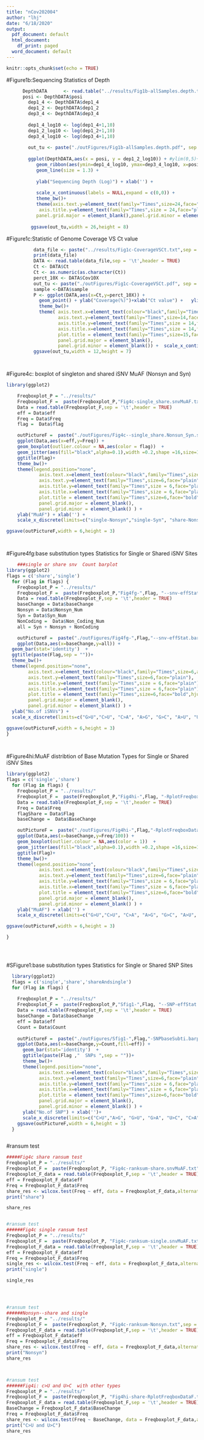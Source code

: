 ```yaml
---
title: "nCov202004"
author: "lhj"
date: "6/18/2020"
output:
  pdf_document: default
  html_document:
    df_print: paged
  word_document: default
---
```


```r
knitr::opts_chunk$set(echo = TRUE)
```


#Figure1b:Sequencing Statistics of Depth
```r
      DepthDATA      <- read.table("../results/Fig1b-allSamples.depth.txt", header=TRUE)
      posi <- DepthDATA$posi
        dep1_4 <- DepthDATA$dep1_4
        dep1_2 <- DepthDATA$dep1_2
        dep3_4 <- DepthDATA$dep3_4
        
        dep1_4_log10 <- log(dep1_4+1,10)
        dep1_2_log10 <- log(dep1_2+1,10)
        dep3_4_log10 <- log(dep3_4+1,10)
  
        out_tu <- paste("./outFigures/Fig1b-allSamples.depth.pdf", sep = "") 
  
        ggplot(DepthDATA,aes(x = posi, y = dep1_2_log10)) + #ylim(0,5)+
           geom_ribbon(aes(ymin=dep1_4_log10, ymax=dep3_4_log10, x=posi), fill = "grey", alpha = 0.8) + 
           geom_line(size = 1.3) +
      
           ylab("Sequencing Depth (Log)") + xlab('') + 
           
           scale_x_continuous(labels = NULL,expand = c(0,0)) +
           theme_bw()+ 
           theme(axis.text.y=element_text(family="Times",size=24,face="plain"), 
            axis.title.y=element_text(family="Times",size = 24,face="plain"), 
           panel.grid.major = element_blank(),panel.grid.minor = element_blank(),panel.background = 		element_blank(),panel.border = element_blank()) +  
           
         ggsave(out_tu,width = 26,height = 8)

```



#Figure1c:Statistic of Genome Coverage VS Ct value 
```r
          data_file <- paste("../results/Fig1c-CoverageVSCt.txt",sep = "")
          print(data_file)
          DATA <- read.table(data_file,sep = '\t',header = TRUE)
          Ct <- DATA$Ct
          Ct <- as.numeric(as.character(Ct))
          perct_10X <- DATA$Cov10X
          out_tu <- paste("./outFigures/Fig1c-CoverageVSCt.pdf", sep = "") 
          sample <-DATA$sample
          P <- ggplot(DATA,aes(x=Ct,y=perct_10X)) +
            geom_point() + ylab("Coverage(%)")+xlab("Ct value") +   ylim(0,100) +    
            theme_bw()+  
            theme( axis.text.x=element_text(colour="black",family="Times",size=14,angle = 90, hjust = 1), 
                   axis.text.y=element_text(family="Times",size=14,face="plain"), 
                   axis.title.y=element_text(family="Times",size = 14,face="plain"), 
                   axis.title.x=element_text(family="Times",size = 14,face="plain"), 
                   plot.title = element_text(family="Times",size=15,face="bold",hjust = 0.5), 
                   panel.grid.major = element_blank(), 
                   panel.grid.minor = element_blank()) +  scale_x_continuous(limits = c(20,40)) + 
          ggsave(out_tu,width = 12,height = 7)




```






#Figure4c: boxplot of singleton and shared iSNV MuAF (Nonsyn and Syn)  
```r
library(ggplot2)

	Freqboxplot_P = "../results/"
	Freqboxplot_F =  paste(Freqboxplot_P,"Fig4c-single_share.snvMuAF.txt",sep = "")
	Data = read.table(Freqboxplot_F,sep = '\t',header = TRUE)
	eff = Data$eff	
	Freq = Data$Freq
	flag =  Data$flag

	outPictureF =  paste("./outFigures/Fig4c--single_share.Nonsun_Syn.snvMuAF.boxplot.pdf",sep = "")
	ggplot(Data,aes(x=eff,y=Freq)) +   
  	geom_boxplot(outlier.colour = NA,aes(color = flag))  + 
  	geom_jitter(aes(fill="black",alpha=0.1),width =0.2,shape =16,size=1.2)+  
  	ggtitle(Flag)+ 
  	theme_bw()+ 
  	theme(legend.position="none",
        	axis.text.x=element_text(colour="black",family="Times",size=6,angle = 0, hjust = 1),
        	axis.text.y=element_text(family="Times",size=6,face="plain"), 
       		axis.title.y=element_text(family="Times",size = 6,face="plain"), 
        	axis.title.x=element_text(family="Times",size = 6,face="plain"), 
        	plot.title = element_text(family="Times",size=6,face="bold",hjust = 0.5), 
        	panel.grid.major = element_blank(), 
        	panel.grid.minor = element_blank() ) +
  	ylab("MuAF") + xlab('') + 
  	scale_x_discrete(limits=c("single-Nonsyn","single-Syn", "share-Nonsyn", "share-Syn"))   

ggsave(outPictureF,width = 6,height = 3)  




```


#Figure4fg:base substitution types Statistics for Single or Shared iSNV Sites
```r
    ###single or share snv  Count barplot 
library(ggplot2)
flags = c('share','single')
  for (Flag in flags) {
	Freqboxplot_P = "../results/"
	Freqboxplot_F =  paste(Freqboxplot_P,"Fig4fg-",Flag, "--snv-effStat.txt",sep = "")
	Data = read.table(Freqboxplot_F,sep = '\t',header = TRUE)
	baseChange = Data$baseChange	
	Nonsyn = Data$Nonsyn_Num
	Syn = Data$Syn_Num
	NonCoding =  Data$Non_Coding_Num
	all = Syn + Nonsyn + NonCoding

	outPictureF =  paste("./outFigures/Fig4fg-",Flag,"--snv-effStat.barplot.pdf",sep = "")
	ggplot(Data,aes(x=baseChange,y=all)) +   
  geom_bar(stat='identity')  + 
  ggtitle(paste(Flag,sep = ""))+ 
  theme_bw()+ 
  theme(legend.position="none",
        axis.text.x=element_text(colour="black",family="Times",size=6,angle = 0, hjust = 1),
        axis.text.y=element_text(family="Times",size=6,face="plain"), 
        axis.title.y=element_text(family="Times",size = 6,face="plain"), 
        axis.title.x=element_text(family="Times",size = 6,face="plain"), 
        plot.title = element_text(family="Times",size=6,face="bold",hjust = 0.5), 
        panel.grid.major = element_blank(), 
        panel.grid.minor = element_blank() ) +
  ylab("No.of iSNVs") + 
  scale_x_discrete(limits=c("G>U","C>U", "C>A", "A>G", "G>C", "A>U", "U>G", "U>C", "G>A", "U>A", "A>C", "C>G"))   

ggsave(outPictureF,width = 6,height = 3)  
}
    



```



#Figure4hi:MuAF distribtion of Base Mutation Types for Single or Shared iSNV Sites
```r
library(ggplot2)
flags = c('single','share')
  for (Flag in flags) {
	Freqboxplot_P = "../results/"
	Freqboxplot_F =  paste(Freqboxplot_P,"Fig4hi-",Flag, "-RplotFreqboxDataF.txt",sep = "")
	Data = read.table(Freqboxplot_F,sep = '\t',header = TRUE)
	Freq = Data$Freq
	flagShare = Data$Flag
	baseChange =  Data$BaseChange

	outPictureF =  paste("./outFigures/Fig4hi-",Flag,"-RplotFreqboxDataF.boxplot.pdf",sep = "")
	ggplot(Data,aes(x=baseChange,y=Freq/100)) +   
  	geom_boxplot(outlier.colour = NA,aes(color = 1))  + 
  	geom_jitter(aes(fill="black",alpha=0.1),width =0.2,shape =16,size=1.2)+  
  	ggtitle(Flag)+ 
  	theme_bw()+ 
  	theme(legend.position="none",
        	axis.text.x=element_text(colour="black",family="Times",size=6,angle = 0, hjust = 1),
        	axis.text.y=element_text(family="Times",size=6,face="plain"), 
       		axis.title.y=element_text(family="Times",size = 6,face="plain"), 
        	axis.title.x=element_text(family="Times",size = 6,face="plain"), 
        	plot.title = element_text(family="Times",size=6,face="bold",hjust = 0.5), 
        	panel.grid.major = element_blank(), 
        	panel.grid.minor = element_blank() ) +
  	ylab("MuAF") + xlab('') + 
  	scale_x_discrete(limits=c("G>U","C>U", "C>A", "A>G", "G>C", "A>U", "U>G", "U>C", "G>A", "U>A", "A>C", "C>G"))   

ggsave(outPictureF,width = 6,height = 3)  

}

   



```





#SFigure1:base substitution types Statistics for Single or Shared SNP Sites
```r
  library(ggplot2)
  flags = c('single','share','shareAndsingle')  
  for (Flag in flags) {
    
    Freqboxplot_P = "../results/"
    Freqboxplot_F =  paste(Freqboxplot_P,"Sfig1-",Flag, "--SNP-effStat.txt",sep = "")
    Data = read.table(Freqboxplot_F,sep = '\t',header = TRUE)
    baseChange = Data$baseChange	
    eff = Data$eff
    Count = Data$Count
    
    outPictureF =  paste("./outFigures/Sfig1-",Flag,"-SNPbaseSubti.barplot.pdf",sep = "")
    ggplot(Data,aes(x=baseChange,y=Count,fill=eff)) +   
      geom_bar(stat='identity')  + 
      ggtitle(paste(Flag ,"  SNPs ",sep = ""))+ 
      theme_bw()+ 
      theme(legend.position="none",
            axis.text.x=element_text(colour="black",family="Times",size=6,angle = 0, hjust = 1),
            axis.text.y=element_text(family="Times",size=6,face="plain"), 
            axis.title.y=element_text(family="Times",size = 6,face="plain"), 
            axis.title.x=element_text(family="Times",size = 6,face="plain"), 
            plot.title = element_text(family="Times",size=6,face="bold",hjust = 0.5), 
            panel.grid.major = element_blank(), 
            panel.grid.minor = element_blank() ) +
      ylab("No.of SNP") + xlab('')+
      scale_x_discrete(limits=c("C>U","A>G", "G>U", "G>A", "U>C", "C>A", "G>C", "U>G", "C>G", "A>U", "U>A", "A>C"))   
    ggsave(outPictureF,width = 6,height = 3)  
  }



```



#ransum test
```r
#####Fig4c share ransum test
Freqboxplot_P = "../results/"
Freqboxplot_F =  paste(Freqboxplot_P, "Fig4c-ranksum-share.snvMuAF.txt",sep = "")
Freqboxplot_F_data = read.table(Freqboxplot_F,sep = '\t',header = TRUE)
eff = Freqboxplot_F_data$eff
Freq = Freqboxplot_F_data$Freq
share_res <- wilcox.test(Freq ~ eff, data = Freqboxplot_F_data,alternative = "two.sided")
print("share")

share_res


#ransum test
######Fig4c single ransum test
Freqboxplot_P = "../results/"
Freqboxplot_F =  paste(Freqboxplot_P, "Fig4c-ranksum-single.snvMuAF.txt",sep = "")
Freqboxplot_F_data = read.table(Freqboxplot_F,sep = '\t',header = TRUE)
eff = Freqboxplot_F_data$eff
Freq = Freqboxplot_F_data$Freq
single_res <- wilcox.test(Freq ~ eff, data = Freqboxplot_F_data,alternative = "two.sided")
print("single")

single_res




#ransum test
######Nonsyn--share and single 
Freqboxplot_P = "../results/"
Freqboxplot_F =  paste(Freqboxplot_P, "Fig4c-ranksum-Nonsyn.txt",sep = "")
Freqboxplot_F_data = read.table(Freqboxplot_F,sep = '\t',header = TRUE)
eff = Freqboxplot_F_data$eff
Freq = Freqboxplot_F_data$Freq
share_res <- wilcox.test(Freq ~ eff, data = Freqboxplot_F_data,alternative = "two.sided")
print("Nonsyn")
share_res



#ransum test
######Fig4i: c>U and U>C  with other types
Freqboxplot_P = "../results/"
Freqboxplot_F =  paste(Freqboxplot_P, "Fig4hi-share-RplotFreqboxDataF.txt",sep = "")
Freqboxplot_F_data = read.table(Freqboxplot_F,sep = '\t',header = TRUE)
BaseChange = Freqboxplot_F_data$BaseChange
Freq = Freqboxplot_F_data$Freq
share_res <- wilcox.test(Freq ~ BaseChange, data = Freqboxplot_F_data,alternative = "two.sided")
print("C>U and U>C")
share_res




```

